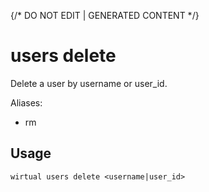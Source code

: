 {/* DO NOT EDIT | GENERATED CONTENT */}

# users delete

Delete a user by username or user_id.

Aliases:

- rm

## Usage

```console
wirtual users delete <username|user_id>
```
